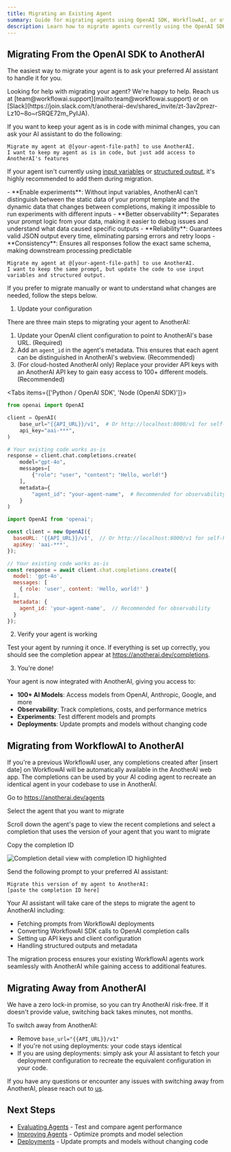 ```yaml
---
title: Migrating an Existing Agent
summary: Guide for migrating agents using OpenAI SDK, WorkflowAI, or other LLM SDKs to AnotherAI
description: Learn how to migrate agents currently using the OpenAI SDK, WorkflowAI, or other LLM SDKs to AnotherAI, and add features like input variables and structured outputs
---
```


## Migrating From the OpenAI SDK to AnotherAI

The easiest way to migrate your agent is to ask your preferred AI assistant to handle it for you.

<Callout type="info">
Looking for help with migrating your agent? We're happy to help. Reach us at [team@workflowai.support](mailto:team@workflowai.support) or on [Slack](https://join.slack.com/t/anotherai-dev/shared_invite/zt-3av2prezr-Lz10~8o~rSRQE72m_PyIJA).
</Callout>

If you want to keep your agent as is in code with minimal changes, you can ask your AI assistant to do the following:

```
Migrate my agent at @[your-agent-file-path] to use AnotherAI. 
I want to keep my agent as is in code, but just add access to 
AnotherAI's features
```

If your agent isn't currently using [input variables](/integrations/openai#1-input-variables) or [structured output](/integrations/openai#2-structured-outputs), it's highly recommended to add them during migration.

<Callout type="info" title="Why input variables matter">
- **Enable experiments**: Without input variables, AnotherAI can't distinguish between the static data of your prompt template and the dynamic data that changes between completions, making it impossible to run experiments with different inputs
- **Better observability**: Separates your prompt logic from your data, making it easier to debug issues and understand what data caused specific outputs
</Callout>

<Callout type="info" title="Why structured outputs matter">
- **Reliability**: Guarantees valid JSON output every time, eliminating parsing errors and retry loops
- **Consistency**: Ensures all responses follow the exact same schema, making downstream processing predictable
</Callout>

```
Migrate my agent at @[your-agent-file-path] to use AnotherAI.
I want to keep the same prompt, but update the code to use input variables and structured output.
```

<Accordions>
<Accordion title="Manual Migration Steps">

If you prefer to migrate manually or want to understand what changes are needed, follow the steps below.

<Steps>
<Step>

1. Update your configuration

There are three main steps to migrating your agent to AnotherAI:

1. Update your OpenAI client configuration to point to AnotherAI's base URL. (Required)
2. Add an `agent_id` in the agent's metadata. This ensures that each agent can be distinguished in AnotherAI's webview. (Recommended)
3. (For cloud-hosted AnotherAI only) Replace your provider API keys with an AnotherAI API key to gain easy access to 100+ different models. (Recommended)


<Tabs items={['Python / OpenAI SDK', 'Node (OpenAI SDK)']}>
<Tab value="Python / OpenAI SDK">

```python
from openai import OpenAI

client = OpenAI(
    base_url="{{API_URL}}/v1",  # Or http://localhost:8000/v1 for self-hosted
    api_key="aai-***",
)

# Your existing code works as-is
response = client.chat.completions.create(
    model="gpt-4o",
    messages=[
        {"role": "user", "content": "Hello, world!"}
    ],
    metadata={
        "agent_id": "your-agent-name",  # Recommended for observability
    }
)
```

</Tab>
<Tab value="Node (OpenAI SDK)">

```javascript
import OpenAI from 'openai';

const client = new OpenAI({
  baseURL: '{{API_URL}}/v1',  // Or http://localhost:8000/v1 for self-hosted
  apiKey: 'aai-***',
});

// Your existing code works as-is
const response = await client.chat.completions.create({
  model: 'gpt-4o',
  messages: [
    { role: 'user', content: 'Hello, world!' }
  ],
  metadata: {
    agent_id: 'your-agent-name',  // Recommended for observability
  }
});
```

</Tab>
</Tabs>

</Step>

<Step>

2. Verify your agent is working

Test your agent by running it once. If everything is set up correctly, you should see the completion appear at https://anotherai.dev/completions.

</Step>

<Step>

3. You're done!

Your agent is now integrated with AnotherAI, giving you access to:

- **100+ AI Models**: Access models from OpenAI, Anthropic, Google, and more
- **Observability**: Track completions, costs, and performance metrics
- **Experiments**: Test different models and prompts
- **Deployments**: Update prompts and models without changing code

</Step>
</Steps>

</Accordion>
</Accordions>

## Migrating from WorkflowAI to AnotherAI

If you're a previous WorkflowAI user, any completions created after [insert date] on WorkflowAI will be automatically available in the AnotherAI web app. The completions can be used by your AI coding agent to recreate an identical agent in your codebase to use in AnotherAI. 

<Steps>
<Step>

Go to https://anotherai.dev/agents

</Step>
<Step>

Select the agent that you want to migrate

</Step>
<Step>

Scroll down the agent's page to view the recent completions and select a completion that uses the version of your agent that you want to migrate

</Step>
<Step>

Copy the completion ID

![Completion detail view with completion ID highlighted](/images/completion-detail-view-id.png)

</Step>
<Step>

Send the following prompt to your preferred AI assistant:
```
Migrate this version of my agent to AnotherAI: 
[paste the completion ID here]
```

</Step>
</Steps>


Your AI assistant will take care of the steps to migrate the agent to AnotherAI including: 
- Fetching prompts from WorkflowAI deployments
- Converting WorkflowAI SDK calls to OpenAI completion calls
- Setting up API keys and client configuration
- Handling structured outputs and metadata

The migration process ensures your existing WorkflowAI agents work seamlessly with AnotherAI while gaining access to additional features.

## Migrating Away from AnotherAI

We have a zero lock-in promise, so you can try AnotherAI risk-free. If it doesn't provide value, switching back takes minutes, not months.


To switch away from AnotherAI:
- Remove `base_url="{{API_URL}}/v1"`
- If you're not using deployments: your code stays identical
- If you are using deployments: simply ask your AI assistant to fetch your deployment configuration to recreate the equivalent configuration in your code.

If you have any questions or encounter any issues with switching away from AnotherAI, please reach out to [us](mailto:team@workflowai.support).

## Next Steps

- [Evaluating Agents](/use-cases/fundamentals/evaluating) - Test and compare agent performance
- [Improving Agents](/use-cases/fundamentals/annotations) - Optimize prompts and model selection
- [Deployments](/use-cases/fundamentals/deployments) - Update prompts and models without changing code
